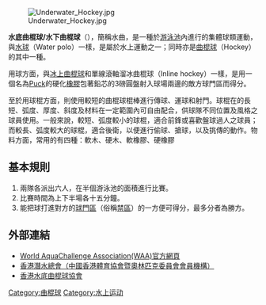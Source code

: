 [[Image:Underwater_Hockey.jpg|right]]

'''水底曲棍球/水下曲棍球'''（{{lang-en|'''Underwater hockey''' / '''Octopush'''}}），簡稱水曲，是一種於[[游泳池|游泳池]]內進行的集體球類運動，與[[水球|水球]]（Water polo）一樣，是屬於水上運動之一；同時亦是[[曲棍球|曲棍球]]（Hockey）的其中一種。

用球方面，與[[冰上曲棍球|冰上曲棍球]]和單線滾軸溜冰曲棍球（Inline hockey）一樣，是用一個名為[[Puck|Puck]]的硬化[[橡膠|橡膠]]包著鉛芯的3磅圓盤射入球場兩邊的敵方球門區而得分。

至於用球棍方面，則使用較短的曲棍球棍棒進行傳球、運球和射門。球棍在的長短、弧度、厚度、斜度及材料在一定範圍內可自由配合，供球隊不同位置及風格之球員使用。一般來說，較短、弧度較小的球棍，適合前鋒或喜歡盤球過人之球員；而較長、弧度較大的球棍，適合後衛，以便進行偷球、搶球，以及挑傳的動作。物料方面，常用的有四種：軟木、硬木、軟橡膠、硬橡膠

==基本規則==

#兩隊各派出六人，在半個游泳池的面積進行比賽。
#比賽時間為上下半場各十五分鐘。
#能把球打進對方的[[球門區|球門區]]（俗稱[[禁區|禁區]]）的一方便可得分，最多分者為勝方。

==外部連結==

* [https://web.archive.org/web/20090317101307/http://thewaa.org/index.htm World AquaChallenge Association(WAA)官方網頁]
* [https://web.archive.org/web/20090620044025/http://www.hkua.org.hk/main/page.php?42 香港潛水總會（中國香港體育協會暨奧林匹克委員會會員機構）]
* [http://hkuwha.wordpress.com/ 香港水底曲棍球協會] {{Wayback|url=http://hkuwha.wordpress.com/ |date=20170113232412 }}


[[Category:曲棍球|Category:曲棍球]]
[[Category:水上运动|Category:水上运动]]